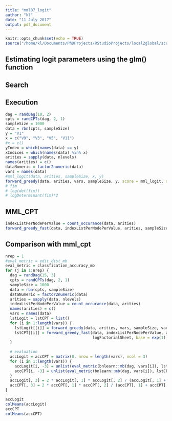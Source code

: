 ```yaml
---
title: "mml87_logit"
author: "kl"
date: "11 July 2017"
output: pdf_document
---
```


```r
knitr::opts_chunk$set(echo = TRUE)
source("/home/kl/Documents/PhDProjects/RStudioProjects/local2global/scripts/load_libraries.R")
```

## Estimating logit parameters using the glm() function

## Search

## Execution 
```r
dag = randDag(10, 2)
cpts = randCPTs(dag, 2, 1)
sampleSize = 1000
data = rbn(cpts, sampleSize)
y = "V1"
x = c("V9", "V3", "V5", "V11")
#x = c()
yIndex = which(names(data) == y)
xIndices = which(names(data) %in% x)
arities = sapply(data, nlevels)
names(arities) = c()
dataNumeric = factor2numeric(data)
vars = names(data)
#mml_logit(data, arities, sampleSize, x, y)
forward_greedy(data, arities, vars, sampleSize, y, score = mml_logit, dataNumeric = dataNumeric, debug = F)
# fim
# log(det(fim))
# logDeterminant(fim)*2
```

## MML_CPT

```r
indexListPerNodePerValue = count_occurance(data, arities)
forward_greedy_fast(data, indexListPerNodePerValue, arities, sampleSize, y, logFactorialSheet, base = exp(1), debug=T)
```

## Comparison with mml_cpt
```r
nrep = 1
#eval_metric = edit_dist_mb
eval_metric = classfication_accuracy_mb
for (j in 1:nrep) {
  dag = randDag(15, 3)
  cpts = randCPTs(dag, 2, 1)
  sampleSize = 1000
  data = rbn(cpts, sampleSize)
  dataNumeric = factor2numeric(data)
  arities = sapply(data, nlevels)
  indexListPerNodePerValue = count_occurance(data, arities)
  names(arities) = c()
  vars = names(data)
  lstLogit = lstCPT = list()
  for (i in 1:length(vars)) {
    lstLogit[[i]] = forward_greedy(data, arities, vars, sampleSize, vars[i], score = mml_logit, dataNumeric = dataNumeric)
    lstCPT[[i]] = forward_greedy_fast(data, indexListPerNodePerValue, arities, sampleSize, vars[i], 
                                      logFactorialSheet, base = exp(1))
  }
  
  # evaluation
  accLogit = accCPT = matrix(0, nrow = length(vars), ncol = 3)
  for (i in 1:length(vars)) {
    accLogit[i, -3] = unlist(eval_metric(bnlearn::mb(dag, vars[i]), lstLogit[[i]], vars, vars[i]))
    accCPT[i, -3] = unlist(eval_metric(bnlearn::mb(dag, vars[i]), lstCPT[[i]], vars, vars[i]))
  }
  accLogit[, 3] = 2 * accLogit[, 1] * accLogit[, 2] / (accLogit[, 1] + accLogit[, 2])
  accCPT[, 3] = 2 * accCPT[, 1] * accCPT[, 2] / (accCPT[, 1] + accCPT[, 2])
}

accLogit
colMeans(accLogit)
accCPT
colMeans(accCPT)
```

